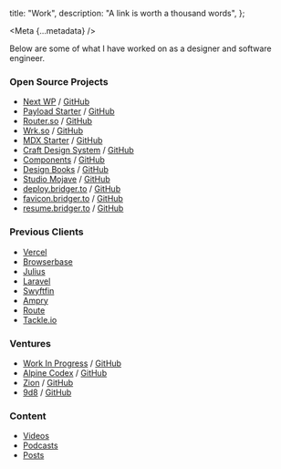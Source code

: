 
  title: "Work",
  description: "A link is worth a thousand words",
};

<Meta {...metadata} />

<PostWrapper>

Below are some of what I have worked on as a designer and software engineer.

### Open Source Projects

- [Next WP](https://next-wp.com) / [GitHub](https://github.com/9d8dev/next-wp)
- [Payload Starter](https://payloadstarter.dev/) / [GitHub](https://github.com/brijr/payload-saas-starter)
- [Router.so](https://router.so) / [GitHub](https://github.com/routerso/router)
- [Wrk.so](https://wrk.so) / [GitHub](https://github.com/9d8dev/wrk-so)
- [MDX Starter](https://mdx.bridger.to) / [GitHub](https://github.com/brijr/mdx)
- [Craft Design System](https://craft-ds.com) / [GitHub](https://github.com/brijr/craft)
- [Components](https://components.work) / [GitHub](https://github.com/brijr/components)
- [Design Books](https://designbooks.org) / [GitHub](https://github.com/brijr/designbooks)
- [Studio Mojave](https://studiomojave.com/) / [GitHub](https://github.com/brijr/mojave)
- [deploy.bridger.to](https://deploy.bridger.to) / [GitHub](https://github.com/brijr/deploy-button)
- [favicon.bridger.to](https://favicon.bridger.to) / [GitHub](https://github.com/brijr/favicon)
- [resume.bridger.to](https://resume.bridger.to) / [GitHub](https://github.com/brijr/resume)

### Previous Clients

- [Vercel](https://vercel.com)
- [Browserbase](https://browserbase.com)
- [Julius](https://julius.ai)
- [Laravel](https://laravel.com)
- [Swyftfin](https://swyftfin.com)
- [Ampry](https://ampry.com)
- [Route](https://route.com)
- [Tackle.io](https://tackle.io)

### Ventures

- [Work In Progress](https://wip.ac) / [GitHub](https://github.com/brijr/wip)
- [Alpine Codex](https://alpinecodex.com) / [GitHub](https://github.com/alpinecodex/home)
- [Zion](https://www.zion.surf/) / [GitHub](https://github.com/brijr/zion)
- [9d8](https://9d8.dev) / [GitHub](https://github.com/9d8dev/home)

### Content

- [Videos](https://youtube.com/@bridgertower)
- [Podcasts](https://youtube.com/@asapeng)
- [Posts](/posts)

</PostWrapper>

